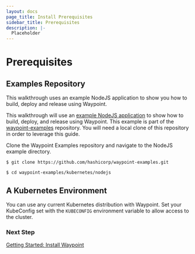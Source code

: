 ```yaml
---
layout: docs
page_title: Install Prerequisites
sidebar_title: Prerequisites
description: |-
  Placeholder
---
```


# Prerequisites

## Examples Repository

This walkthrough uses an example NodeJS application to show you how to build, deploy and release using Waypoint.

This walkthrough will use an [example NodeJS application](https://github.com/hashicorp/waypoint-examples/tree/master/kubernetes/nodejs) to show how to build, deploy, and release using Waypoint. This example is part
of the [waypoint-examples](https://github.com/hashicorp/waypoint-examples) repository. You will need a local clone of this repository in order to leverage this guide.

Clone the Waypoint Examples repository and navigate to the NodeJS example directory.

```shell
$ git clone https://github.com/hashicorp/waypoint-examples.git

$ cd waypoint-examples/kubernetes/nodejs
```

## A Kubernetes Environment

You can use any current Kubernetes distribution with Waypoint. Set your KubeConfig set with the `KUBECONFIG` environment variable to allow access to the cluster.

<!-- Need to add details about how to set kubeconfig and example -->

### Next Step

[Getting Started: Install Waypoint](/docs/getting-started/k8s-example-app/install-waypoint)
